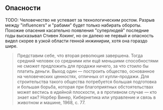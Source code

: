 ## Опасности

TODO: Человечество не успевает за технологическим ростом. Разрыв между "influencers" и "рабами" будет только набирать обороты. Похожие опасения касательно появления "суперлюдей" последние годы высказывал Стивен Хокинг, но он далеко не первый и опасность видел скорее в узкой области генной инжинирии, хотя
она гораздо шире.

> Представим себе, что вторая революция завершена. Тогда средний человек со средними или ещё меньшими способностями не сможет предложить для продажи ничего, за что стоило бы платить деньги. Выход один — построить общество, основанное на человеческих ценностях, отличных от купли-продажи. Для строительства такого общества потребуется большая подготовка и большая борьба, которая при благоприятных обстоятельствах может вестись в идейной плоскости, а в противном случае — кто знает как? Норбер Винер, Кибернетика или управление и связь в животном и машине, 1968, с. 77.
